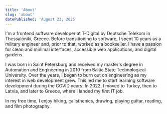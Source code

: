 ```yaml
---
title: 'About'
slug: 'about'
datePublished: 'August 23, 2025'
---
```


I'm a frontend software developer at T-Digital by Deutsche Telekom in
Thessaloniki, Greece. Before transitioning to software, I spent 10 years as a
military engineer and, prior to that, worked as a bookseller. I have a passion
for clean and minimal interfaces, accessible web applications, and digital
gardens.

I was born in Saint Petersburg and received my master's degree in Automation and
Engineering in 2010 from Baltic State Technological University. Over the years,
I began to burn out on engineering as my interest in web development grew. This
led me to start learning software development during the COVID years. In 2022, I
moved to Turkey, then to Latvia, and later to Greece, where I landed my first IT
job.

In my free time, I enjoy hiking, calisthenics, drawing, playing guitar, reading,
and film photography.
